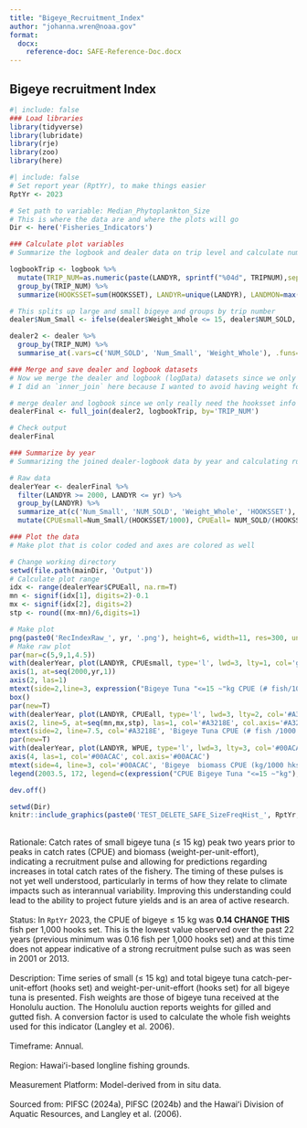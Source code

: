 ```yaml
---
title: "Bigeye_Recruitment_Index"
author: "johanna.wren@noaa.gov"
format:
  docx:
    reference-doc: SAFE-Reference-Doc.docx
---
```


## Bigeye recruitment Index


```r
#| include: false
### Load libraries
library(tidyverse)
library(lubridate)
library(rje)
library(zoo)
library(here)

```

```r
#| include: false
# Set report year (RptYr), to make things easier
RptYr <- 2023

# Set path to variable: Median_Phytoplankton_Size
# This is where the data are and where the plots will go
Dir <- here('Fisheries_Indicators')
```

```r
### Calculate plot variables
# Summarize the logbook and dealer data on trip level and calculate number of small bigeye per trip

logbookTrip <- logbook %>% 
  mutate(TRIP_NUM=as.numeric(paste(LANDYR, sprintf("%04d", TRIPNUM),sep=''))) %>%
  group_by(TRIP_NUM) %>%
  summarize(HOOKSSET=sum(HOOKSSET), LANDYR=unique(LANDYR), LANDMON=max(unique(LANDMON)))

# This splits up large and small bigeye and groups by trip number
dealer$Num_Small <- ifelse(dealer$Weight_Whole <= 15, dealer$NUM_SOLD, 0)

dealer2 <- dealer %>% 
  group_by(TRIP_NUM) %>% 
  summarise_at(.vars=c('NUM_SOLD', 'Num_Small', 'Weight_Whole'), .funs=sum)
```

```r
### Merge and save dealer and logbook datasets
# Now we merge the dealer and logbook (logData) datasets since we only really need the effort information from the logbook.
# I did an `inner_join` here because I wanted to avoid having weight for sold fish (from dealer data) but no effort information for them (logbook data) or vice versa. 

# merge dealer and logbook since we only really need the hooksset info
dealerFinal <- full_join(dealer2, logbookTrip, by='TRIP_NUM')

# Check output
dealerFinal
```

```r
### Summarize by year
# Summarizing the joined dealer-logbook data by year and calculating running mean. Here we use a three year running mean that is centered on the middle year. 

# Raw data
dealerYear <- dealerFinal %>%
  filter(LANDYR >= 2000, LANDYR <= yr) %>%
  group_by(LANDYR) %>%
  summarize_at(c('Num_Small', 'NUM_SOLD', 'Weight_Whole', 'HOOKSSET'), sum, na.rm=T) %>%
  mutate(CPUEsmall=Num_Small/(HOOKSSET/1000), CPUEall= NUM_SOLD/(HOOKSSET/1000), WPUE=Weight_Whole/(HOOKSSET/1000))
```

```r
### Plot the data
# Make plot that is color coded and axes are colored as well

# Change working directory
setwd(file.path(mainDir, 'Output'))
# Calculate plot range
idx <- range(dealerYear$CPUEall, na.rm=T)
mn <- signif(idx[1], digits=2)-0.1
mx <- signif(idx[2], digits=2)
stp <- round((mx-mn)/6,digits=1)

# Make plot
png(paste0('RecIndexRaw_', yr, '.png'), height=6, width=11, res=300, unit='in')
# Make raw plot
par(mar=c(5,9,1,4.5))
with(dealerYear, plot(LANDYR, CPUEsmall, type='l', lwd=3, lty=1, col='gray40', ylab=NA, xlab='Year', axes=F, xaxs='i'))
axis(1, at=seq(2000,yr,1))
axis(2, las=1)
mtext(side=2,line=3, expression("Bigeye Tuna "<=15 ~"kg CPUE (# fish/1000 hks)"))
box()
par(new=T)
with(dealerYear, plot(LANDYR, CPUEall, type='l', lwd=3, lty=2, col='#A3218E', ylab=NA, xlab=NA, ylim=c(mn,mx), axes=F, xaxs='i'))
axis(2, line=5, at=seq(mn,mx,stp), las=1, col='#A3218E', col.axis='#A3218E')
mtext(side=2, line=7.5, col='#A3218E', 'Bigeye Tuna CPUE (# fish /1000 hks)')
par(new=T)
with(dealerYear, plot(LANDYR, WPUE, type='l', lwd=3, lty=3, col='#00ACAC', ylab=NA, xlab=NA, axes=F, xaxs='i'))
axis(4, las=1, col='#00ACAC', col.axis='#00ACAC')
mtext(side=4, line=3, col='#00ACAC', 'Bigeye  biomass CPUE (kg/1000 hks)')
legend(2003.5, 172, legend=c(expression("CPUE Bigeye Tuna "<=15 ~"kg"), 'CPUE All Bigeye Tuna', 'Biomass CPUE All Bigeye Tuna'), lty=1:3, col=c('gray30', '#A3218E' , '#00ACAC'), bty='n', lwd=3)

dev.off()

```

```r

setwd(Dir)
knitr::include_graphics(paste0('TEST_DELETE_SAFE_SizeFreqHist_', RptYr, '.png'))

```

\
Rationale: Catch rates of small bigeye tuna (≤ 15 kg) peak two years prior to peaks in catch rates (CPUE) and biomass (weight-per-unit-effort), indicating a recruitment pulse and allowing for predictions regarding increases in total catch rates of the fishery. The timing of these pulses is not yet well understood, particularly in terms of how they relate to climate impacts such as interannual variability. Improving this understanding could lead to the ability to project future yields and is an area of active research. \
\
Status: In `RptYr` 2023, the CPUE of bigeye ≤ 15 kg was **0.14 CHANGE THIS** fish per 1,000 hooks set.  This is the lowest value observed over the past 22 years (previous minimum was 0.16 fish per 1,000 hooks set) and at this time does not appear indicative of a strong recruitment pulse such as was seen in 2001 or 2013.\
\
Description: Time series of small (≤ 15 kg) and total bigeye tuna catch-per-unit-effort (hooks set) and weight-per-unit-effort (hooks set) for all bigeye tuna is presented. Fish weights are those of bigeye tuna received at the Honolulu auction. The Honolulu auction reports weights for gilled and gutted fish. A conversion factor is used to calculate the whole fish weights used for this indicator (Langley et al. 2006). \
\
Timeframe: Annual.\
\
Region: Hawaiʻi-based longline fishing grounds.\
\
Measurement Platform: Model-derived from in situ data.\
\
Sourced from: PIFSC (2024a), PIFSC (2024b) and the Hawaiʻi Division of Aquatic Resources, and Langley et al. (2006).
